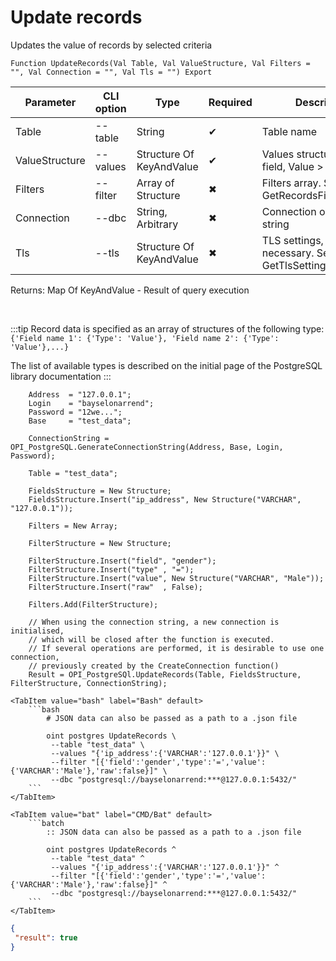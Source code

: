 ﻿---
sidebar_position: 10
description:  Updates the value of records by selected criteriaСтраницы
keywords: [1C, 1С, 1С:Enterprise, 1С:Enterprise 8.3, API, Integration, Services, Exchange, OneScript, CLI, PostgreSQL]
---


# Update records
 Updates the value of records by selected criteria



`Function UpdateRecords(Val Table, Val ValueStructure, Val Filters = "", Val Connection = "", Val Tls = "") Export`

  | Parameter | CLI option | Type | Required | Description |
  |-|-|-|-|-|
  | Table | --table | String | &#x2714; | Table name |
  | ValueStructure | --values | Structure Of KeyAndValue | &#x2714; | Values structure: Key > field, Value > field value |
  | Filters | --filter | Array of Structure | &#x2716; | Filters array. See GetRecordsFilterStrucutre |
  | Connection | --dbc | String, Arbitrary | &#x2716; | Connection or connection string |
  | Tls | --tls | Structure Of KeyAndValue | &#x2716; | TLS settings, if necessary. See GetTlsSettings |

  
  Returns:  Map Of KeyAndValue - Result of query execution

<br/>

:::tip
Record data is specified as an array of structures of the following type:<br/>`{'Field name 1': {'Type': 'Value'}, 'Field name 2': {'Type': 'Value'},...}`

The list of available types is described on the initial page of the PostgreSQL library documentation
:::
<br/>



```bsl title="1C:Enterprise/OneScript code example"
    Address  = "127.0.0.1";
    Login    = "bayselonarrend";
    Password = "12we...";
    Base     = "test_data";

    ConnectionString = OPI_PostgreSQL.GenerateConnectionString(Address, Base, Login, Password);

    Table = "test_data";

    FieldsStructure = New Structure;
    FieldsStructure.Insert("ip_address", New Structure("VARCHAR", "127.0.0.1"));

    Filters = New Array;

    FilterStructure = New Structure;

    FilterStructure.Insert("field", "gender");
    FilterStructure.Insert("type" , "=");
    FilterStructure.Insert("value", New Structure("VARCHAR", "Male"));
    FilterStructure.Insert("raw"  , False);

    Filters.Add(FilterStructure);

    // When using the connection string, a new connection is initialised,
    // which will be closed after the function is executed.
    // If several operations are performed, it is desirable to use one connection,
    // previously created by the CreateConnection function()
    Result = OPI_PostgreSQl.UpdateRecords(Table, FieldsStructure, FilterStructure, ConnectionString);
```
 

 <Tabs>
  
    <TabItem value="bash" label="Bash" default>
        ```bash
            # JSON data can also be passed as a path to a .json file
            
            oint postgres UpdateRecords \
             --table "test_data" \
             --values "{'ip_address':{'VARCHAR':'127.0.0.1'}}" \
             --filter "[{'field':'gender','type':'=','value':{'VARCHAR':'Male'},'raw':false}]" \
             --dbc "postgresql://bayselonarrend:***@127.0.0.1:5432/"
        ```
    </TabItem>
  
    <TabItem value="bat" label="CMD/Bat" default>
        ```batch
            :: JSON data can also be passed as a path to a .json file
            
            oint postgres UpdateRecords ^
             --table "test_data" ^
             --values "{'ip_address':{'VARCHAR':'127.0.0.1'}}" ^
             --filter "[{'field':'gender','type':'=','value':{'VARCHAR':'Male'},'raw':false}]" ^
             --dbc "postgresql://bayselonarrend:***@127.0.0.1:5432/"
        ```
    </TabItem>
</Tabs>


```json title="Result"
{
 "result": true
}
```
